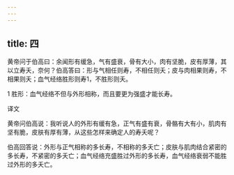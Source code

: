 ```yaml
---
---
---
```

title: 四
---




黄帝问于伯高曰：余闻形有缓急，气有盛衰，骨有大小，肉有坚脆，皮有厚薄，其以立寿夭，奈何？伯高答曰：形与气相任则寿，不相任则夭；皮与肉相果则寿，不相果则夭；血气经络胜形则寿1，不胜形则夭。

1 胜形：血气经络不但与外形相称，而且要更为强盛才能长寿。

译文

黄帝问伯高说：我听说人的外形有缓有急，正气有盛有衰，骨骼有大有小，肌肉有坚有脆，皮肤有厚有薄，从这些怎样来确定人的寿夭呢？

伯高回答说：外形与正气相称的多长寿，不相称的多夭亡；皮肤与肌肉结合紧密的多长寿，不紧密的多夭亡；血气经络充盛胜过外形的多长寿，血气经络衰弱不能胜过外形的多夭亡。